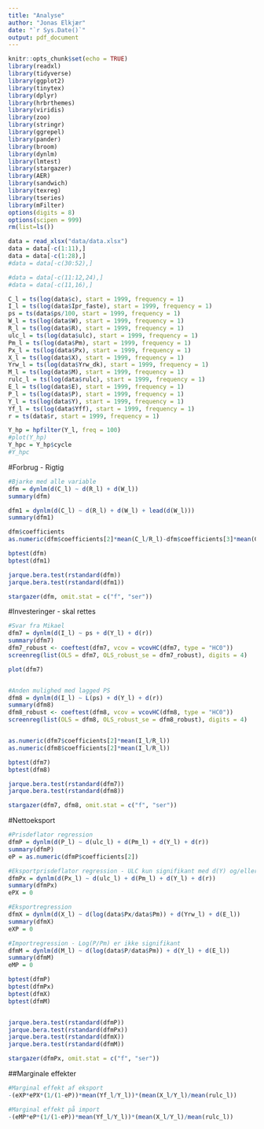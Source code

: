 ```yaml
---
title: "Analyse"
author: "Jonas Elkjær"
date: "`r Sys.Date()`"
output: pdf_document
---
```


```r
knitr::opts_chunk$set(echo = TRUE)
library(readxl)
library(tidyverse)
library(ggplot2)
library(tinytex)
library(dplyr)
library(hrbrthemes)
library(viridis)
library(zoo)
library(stringr)
library(ggrepel)
library(pander)
library(broom)
library(dynlm)
library(lmtest)
library(stargazer)
library(AER)
library(sandwich)
library(texreg)
library(tseries)
library(mFilter)
options(digits = 8)
options(scipen = 999)
rm(list=ls())
```

```r
data = read_xlsx("data/data.xlsx")
data = data[-c(1:11),]
data = data[-c(1:28),]
#data = data[-c(30:52),]

#data = data[-c(11:12,24),]
#data = data[-c(11,16),]
```

```r
C_l = ts(log(data$c), start = 1999, frequency = 1)
I_l = ts(log(data$Ipr_faste), start = 1999, frequency = 1)
ps = ts(data$ps/100, start = 1999, frequency = 1)
W_l = ts(log(data$W), start = 1999, frequency = 1)
R_l = ts(log(data$R), start = 1999, frequency = 1)
ulc_l = ts(log(data$ulc), start = 1999, frequency = 1)
Pm_l = ts(log(data$Pm), start = 1999, frequency = 1)
Px_l = ts(log(data$Px), start = 1999, frequency = 1)
X_l = ts(log(data$X), start = 1999, frequency = 1)
Yrw_l = ts(log(data$Yrw_dk), start = 1999, frequency = 1)
M_l = ts(log(data$M), start = 1999, frequency = 1)
rulc_l = ts(log(data$rulc), start = 1999, frequency = 1)
E_l = ts(log(data$E), start = 1999, frequency = 1)
P_l = ts(log(data$P), start = 1999, frequency = 1)
Y_l = ts(log(data$Y), start = 1999, frequency = 1)
Yf_l = ts(log(data$Yff), start = 1999, frequency = 1)
r = ts(data$r, start = 1999, frequency = 1)

Y_hp = hpfilter(Y_l, freq = 100)
#plot(Y_hp)
Y_hpc = Y_hp$cycle
#Y_hpc
```

#Forbrug - Rigtig
```r
#Bjarke med alle variable
dfm = dynlm(d(C_l) ~ d(R_l) + d(W_l))
summary(dfm)

dfm1 = dynlm(d(C_l) ~ d(R_l) + d(W_l) + lead(d(W_l)))
summary(dfm1)

dfm$coefficients
as.numeric(dfm$coefficients[2]*mean(C_l/R_l)-dfm$coefficients[3]*mean(C_l/W_l))

bptest(dfm)
bptest(dfm1)

jarque.bera.test(rstandard(dfm))
jarque.bera.test(rstandard(dfm1))

```

```r
stargazer(dfm, omit.stat = c("f", "ser"))
```

#Investeringer - skal rettes
```r
#Svar fra Mikael
dfm7 = dynlm(d(I_l) ~ ps + d(Y_l) + d(r))
summary(dfm7)
dfm7_robust <- coeftest(dfm7, vcov = vcovHC(dfm7, type = "HC0"))
screenreg(list(OLS = dfm7, OLS_robust_se = dfm7_robust), digits = 4)

plot(dfm7)


#Anden mulighed med lagged PS
dfm8 = dynlm(d(I_l) ~ L(ps) + d(Y_l) + d(r))
summary(dfm8)
dfm8_robust <- coeftest(dfm8, vcov = vcovHC(dfm8, type = "HC0"))
screenreg(list(OLS = dfm8, OLS_robust_se = dfm8_robust), digits = 4)


as.numeric(dfm7$coefficients[2]*mean(I_l/R_l))
as.numeric(dfm8$coefficients[2]*mean(I_l/R_l))

bptest(dfm7)
bptest(dfm8)

jarque.bera.test(rstandard(dfm7))
jarque.bera.test(rstandard(dfm8))
```

```r
stargazer(dfm7, dfm8, omit.stat = c("f", "ser"))
```




#Nettoeksport
```r
#Prisdeflator regression
dfmP = dynlm(d(P_l) ~ d(ulc_l) + d(Pm_l) + d(Y_l) + d(r))
summary(dfmP)
eP = as.numeric(dfmP$coefficients[2])

#Eksportprisdeflator regression - ULC kun signifikant med d(Y) og/eller r som kontrolvariable
dfmPx = dynlm(d(Px_l) ~ d(ulc_l) + d(Pm_l) + d(Y_l) + d(r))
summary(dfmPx)
ePX = 0

#Eksportregression
dfmX = dynlm(d(X_l) ~ d(log(data$Px/data$Pm)) + d(Yrw_l) + d(E_l))
summary(dfmX)
eXP = 0

#Importregression - Log(P/Pm) er ikke signifikant
dfmM = dynlm(d(M_l) ~ d(log(data$P/data$Pm)) + d(Y_l) + d(E_l))
summary(dfmM)
eMP = 0

bptest(dfmP)
bptest(dfmPx)
bptest(dfmX)
bptest(dfmM)


jarque.bera.test(rstandard(dfmP))
jarque.bera.test(rstandard(dfmPx))
jarque.bera.test(rstandard(dfmX))
jarque.bera.test(rstandard(dfmM))
```

```r
stargazer(dfmPx, omit.stat = c("f", "ser"))
```


##Marginale effekter
```r
#Marginal effekt af eksport
-(eXP*ePX*(1/(1-eP))*mean(Yf_l/Y_l))*(mean(X_l/Y_l)/mean(rulc_l))

#Marginal effekt på import
-(eMP*eP*(1/(1-eP))*mean(Yf_l/Y_l))*(mean(X_l/Y_l)/mean(rulc_l))
```

